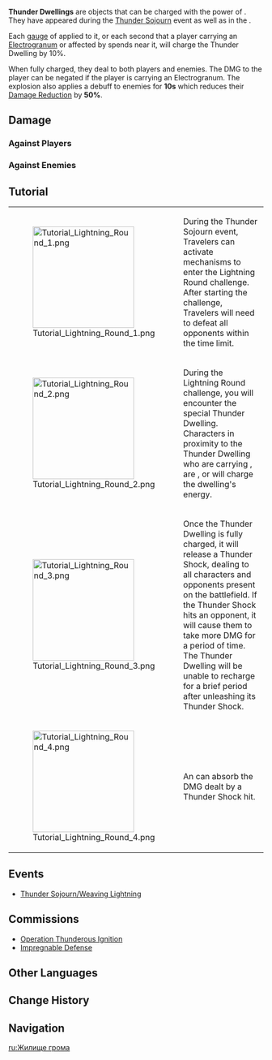 {{Terminology Infobox
|image        = Tutorial Lightning Round 2.png
|type         = Exploration
|type2        = Combat
|region       = Inazuma
}}
'''Thunder Dwellings''' are objects that can be charged with the power of {{Color|Electro}}. They have appeared during the [[Thunder Sojourn]] event as well as in the {{Quest|"Fang of Watatsumi"}}.

Each [[Elemental Gauge Theory|gauge]] of {{Electro}} applied to it, or each second that a player carrying an [[Electrogranum]] or affected by {{Electro}} spends near it, will charge the Thunder Dwelling by 10%.

When fully charged, they deal {{Color|AoE Electro DMG}} to both players and enemies. The DMG to the player can be negated if the player is carrying an Electrogranum. The explosion also applies a debuff to enemies for '''10s''' which reduces their [[Damage Reduction]] by '''50%'''.

==Damage==
===Against Players===
{{Environmental Damage|4|Thunder Dwellings against players}}

===Against Enemies===
{{Environmental Damage|80|Thunder Dwelling against enemies}}

==Tutorial==
{| class="tdt1 tdt2" cellspacing="5"
| [[File:Tutorial Lightning Round 1.png|200px]]
| During the Thunder Sojourn event, Travelers can activate mechanisms to enter the Lightning Round challenge. After starting the challenge, Travelers will need to defeat all opponents within the time limit.
|-
| [[File:Tutorial Lightning Round 2.png|200px]]
| During the Lightning Round challenge, you will encounter the special Thunder Dwelling. Characters in proximity to the Thunder Dwelling who are carrying {{Color|Electrograna}}, are {{Color|affected by Electro}}, or {{Color|use an Electro attack on it}} will charge the dwelling's energy.
|-
| [[File:Tutorial Lightning Round 3.png|200px]]
| Once the Thunder Dwelling is fully charged, it will release a Thunder Shock, dealing {{Color|Electro DMG}} to all characters and opponents present on the battlefield. If the Thunder Shock hits an opponent, it will cause them to take more DMG for a period of time. The Thunder Dwelling will be unable to recharge for a brief period after unleashing its Thunder Shock.
|-
| [[File:Tutorial Lightning Round 4.png|200px]]
| An {{Color|Electrogranum}} can absorb the DMG dealt by a Thunder Shock hit.
|}

==Events==
*[[Thunder Sojourn/Weaving Lightning]]

==Commissions==
*[[Operation Thunderous Ignition]]
*[[Impregnable Defense]]

==Other Languages==
{{Other Languages
|en      = Thunder Dwelling
|zhs     = 雷灾磐座
|zhs_rm  = Léizāi Pánzuò
|zht     = 雷災磐座
|zht_rm  = Léizāi Pánzuò
|zh_tl   = 
|ja      = 雷災の磐座
|ja_rm   = Raisai no Iwakura{{Assumed}}
|ja_tl   = 
|ko      = 번개<->의 반좌
|ko_tl   = 
|es      = Morada del trueno
|es_tl   = Thunder Dwelling
|fr      = Refuge électrique
|fr_tl   = Electric Shelter
|ru      = Жилище грома
|ru_tl   = 
|th      = Thunder Dwelling
|vi      = Lôi Thạch
|vi_tl   = 
|de      = Blitzthron
|de_tl   = Lightning Throne
|id      = Sangkar Petir
|id_tl   = Thunder Cage
|pt      = Habitação de Trovão
|pt_tl   = 
|tr      = Yıldırım Meskeni
|tr_tl   = 
|it      = Dimora tonante
|it_tl   = 
}}

==Change History==
{{Change History|2.0}}

==Navigation==
{{Exploration Navbox|Inazuma}}

[[ru:Жилище грома]]